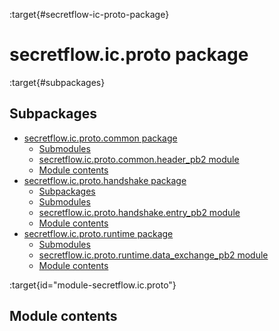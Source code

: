 :target{#secretflow-ic-proto-package}

# secretflow\.ic.proto package

:target{#subpackages}

## Subpackages

<TableOfContents>


  - [secretflow.ic.proto.common package](secretflow.ic.proto.ic.proto.common.mdx)
    - [Submodules](secretflow.ic.proto.ic.proto.common.mdx#submodules)
    - [secretflow.ic.proto.common.header\_pb2 module](secretflow.ic.proto.ic.proto.common.mdx#module-secretflow.ic.proto.common.header_pb2)
    - [Module contents](secretflow.ic.proto.ic.proto.common.mdx#module-secretflow.ic.proto.common)
  - [secretflow.ic.proto.handshake package](secretflow.ic.proto.ic.proto.handshake.mdx)
    - [Subpackages](secretflow.ic.proto.ic.proto.handshake.mdx#subpackages)
    - [Submodules](secretflow.ic.proto.ic.proto.handshake.mdx#submodules)
    - [secretflow.ic.proto.handshake.entry\_pb2 module](secretflow.ic.proto.ic.proto.handshake.mdx#module-secretflow.ic.proto.handshake.entry_pb2)
    - [Module contents](secretflow.ic.proto.ic.proto.handshake.mdx#module-secretflow.ic.proto.handshake)
  - [secretflow.ic.proto.runtime package](secretflow.ic.proto.ic.proto.runtime.mdx)
    - [Submodules](secretflow.ic.proto.ic.proto.runtime.mdx#submodules)
    - [secretflow.ic.proto.runtime.data\_exchange\_pb2 module](secretflow.ic.proto.ic.proto.runtime.mdx#module-secretflow.ic.proto.runtime.data_exchange_pb2)
    - [Module contents](secretflow.ic.proto.ic.proto.runtime.mdx#module-secretflow.ic.proto.runtime)
</TableOfContents>

:target{id="module-secretflow.ic.proto"}

## <Target id="module-contents" />Module contents
